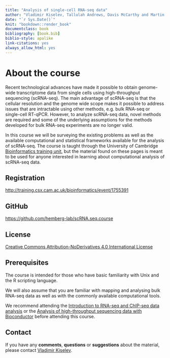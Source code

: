 ```yaml
--- 
title: "Analysis of single-cell RNA-seq data"
author: "Vladimir Kiselev, Tallulah Andrews, Davis McCarthy and Martin Hemberg"
date: "`r Sys.Date()`"
knit: "bookdown::render_book"
documentclass: book
bibliography: [book.bib]
biblio-style: apalike
link-citations: yes
always_allow_html: yes
---
```


# About the course

Recent technological advances have made it possible to obtain genome-wide transcriptome data from single cells using high-throughput sequencing (scRNA-seq). The main advantage of scRNA-seq is that the cellular resolution and the genome wide scope makes it possible to address issues that are intractable using other methods, e.g. bulk RNA-seq or single-cell RT-qPCR. However, to analyze scRNA-seq data, novel methods are required and some of the underlying assumptions for the methods developed for bulk RNA-seq experiments are no longer valid.

In this course we will be surveying the existing problems as well as the available computational and statistical frameworks available for the analysis of scRNA-seq. The course is taught through the University of Cambridge <a href="http://training.csx.cam.ac.uk/bioinformatics/" target="blank">Bioinformatics training unit</a>, but the material found on these pages is meant to be used for anyone interested in learning about computational analysis of scRNA-seq data.

## Registration  

<a href="http://training.csx.cam.ac.uk/bioinformatics/event/1755391" target="blank">http://training.csx.cam.ac.uk/bioinformatics/event/1755391</a>

## GitHub
<a href="https://github.com/hemberg-lab/scRNA.seq.course" target="blank">https://github.com/hemberg-lab/scRNA.seq.course</a>

## License
<a href="http://creativecommons.org/licenses/by-nd/4.0" target="blank">Creative Commons Attribution-NoDerivatives 4.0 International License</a>

## Prerequisites

The course is intended for those who have basic familiarity with Unix and the R scripting language.

We will also assume that you are familiar with mapping and analysing bulk RNA-seq data as well as with the commonly available computational tools.

We recommend attending the [Introduction to RNA-seq and ChIP-seq data analysis](http://training.csx.cam.ac.uk/bioinformatics/event/1544785) or the [Analysis of high-throughput sequencing data with Bioconductor](http://training.csx.cam.ac.uk/bioinformatics/event/1614561) before attending this course.

## Contact

If you have any __comments__, __questions__ or __suggestions__ about the material, please contact <a href="mailto:vladimir.yu.kiselev@gmail.com">Vladimir Kiselev</a>.
